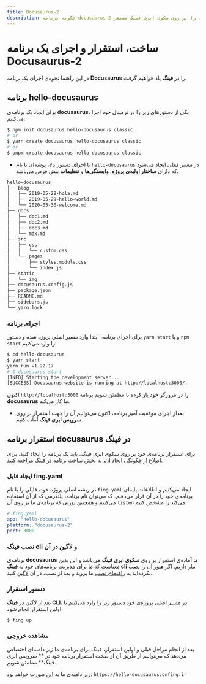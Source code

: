 ```yaml
---
title: Docusaurus-2
description: چگونه برنامه docusaurus-2 خود را بر روی سکوی ابری فینگ مستقر(deploy) کنیم؟
---
```



<Platform>
  <PlatformHead title="برنامه‌های Docusaurus-2" src="https://fing.ir/images/platforms/docusaurus-2.svg"/>
</Platform>

# ساخت، استقرار و اجرای یک برنامه Docusaurus-2

در این راهنما نحوه‌ی اجرای یک برنامه **Docusaurus** را در **فینگ** یاد خواهیم گرفت.

## برنامه hello-docusaurus

برای ایجاد یک برنامه‌ی **docusaurus**، یکی از دستورهای زیر را در ترمینال خود اجرا می‌کنیم:

```bash
$ npm init docusaurus hello-docusaurus classic
# or
$ yarn create docusaurus hello-docusaurus classic
# or
$ pnpm create docusaurus hello-docusaurus classic
```

- با اجرای دستور بالا، پوشه‌ای با نام `hello-docusaurus` در مسیر فعلی ایجاد می‌شود که دارای **ساختار اولیه‌ی پروژه‌**، **وابستگی‌ها** و **تنظیمات** پیش فرض می‌باشد.

```bash
hello-docusaurus
├── blog
│   ├── 2019-05-28-hola.md
│   ├── 2019-05-29-hello-world.md
│   └── 2020-05-30-welcome.md
├── docs
│   ├── doc1.md
│   ├── doc2.md
│   ├── doc3.md
│   └── mdx.md
├── src
│   ├── css
│   │   └── custom.css
│   └── pages
│       ├── styles.module.css
│       └── index.js
├── static
│   └── img
├── docusaurus.config.js
├── package.json
├── README.md
├── sidebars.js
└── yarn.lock
```

### اجرای برنامه

برای اجرای برنامه، ابتدا وارد مسیر اصلی پروژه شده و دستور `yarn start` و یا `npm start` را وارد می‌کنیم:

```bash
$ cd hello-docusaurus
$ yarn start
yarn run v1.22.17
# $ docusaurus start
[INFO] Starting the development server...
[SUCCESS] Docusaurus website is running at http://localhost:3000/.
```

اکنون `http://localhost:3000` را در مرورگر خود باز کرده تا مطمئن شویم برنامه **docusaurus** ما کار می‌کند.

- بعداز اجرای موفقیت آمیز برنامه، اکنون می‌توانیم آن را جهت استقرار بر روی **سرویس ابری فینگ** آماده کنیم.

## استقرار برنامه docusaurus در فینگ

برای استقرار برنامه‌ی خود بر روی سکوی ابری فینگ، باید یک برنامه را ایجاد کنید. برای اطلاع از چگونگی ایجاد آن، به بخش [ساخت برنامه در فینگ](/quickstart/create-app) مراجعه کنید.

### ایجاد فایل fing.yaml

در ریشه اصلی پروژه خود، فایلی را با نام `fing.yaml` ایجاد می‌کنیم و اطلاعات پایه‌ای برنامه‌ی خود را در آن قرار می‌دهیم. که می‌توان نام برنامه، پلتفرمی که از آن استفاده می‌کنیم و همچنین پورتی که برنامه‌ی ما بر روی آن `listen` می‌کند را مشخص کنیم.

```yaml
# fing.yaml
app: "hello-docusaurus"
platform: "docusaurus-2"
port: 3000
```

### نصب فینگ cli و لاگین در آن

برنامه‌ی **docusaurus** ما آماده‌ی استقرار بر روی **سکوی ابری فینگ** می‌باشد و این بدین معناست که ما برای مدیریت برنامه‌های خود به **فینگ cli** نیاز داریم. اگر هنوز آن را نصب نکرده‌اید به [راهنمای نصب](/quickstart/installation) ما بروید و بعد از نصب، در آن [لاگین](/quickstart/login) کنید.

### دستور استقرار

بعد از لاگین در **فینگ CLI**، در مسیر اصلی پروژه‌ی خود دستور زیر را وارد می‌کنیم تا اولین استقرار انجام شود:

```bash
$ fing up
```

### مشاهده خروجی

بعد از انجام مراحل قبلی و اولین استقرار، فینگ برای برنامه‌ی ما زیر دامنه‌ای اختصاص می‌دهد که می‌توانیم از طریق آن از صحت استقرار برنامه خود در ** سرویس ابری فینگ** مطمئن شویم.

زیر دامنه‌ی ما به این صورت خواهد بود: `https://hello-docusaurus.onfing.ir`
